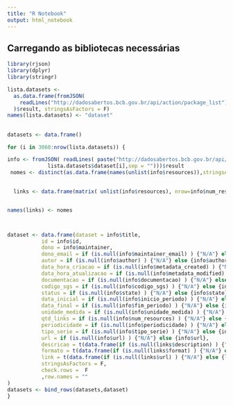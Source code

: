 ```yaml
---
title: "R Notebook"
output: html_notebook
---
```


## Carregando as bibliotecas necessárias  

```r
library(rjson)
library(dplyr)
library(stringr)
```


```r

lista.datasets <-
  as.data.frame(fromJSON(
    readLines("http://dadosabertos.bcb.gov.br/api/action/package_list")
  )$result, stringsAsFactors = F)
names(lista.datasets) <- "dataset"


```

##

```r
datasets <- data.frame()

for (i in 3060:nrow(lista.datasets)) {

info <- fromJSON( readLines( paste("http://dadosabertos.bcb.gov.br/api/action/package_show?id=",
             lista.datasets$dataset[i],sep = "")))$result
 nomes <- distinct(as.data.frame(names(unlist(info$resources)),stringsAsFactors = F))$`names(unlist(info$resources))`
 

  links <- data.frame(matrix( unlist(info$resources), nrow=info$num_resources, byrow=T ,dimnames = NULL, rownames.force = T ) ,stringsAsFactors=FALSE, check.rows = T, check.names = T)


names(links) <- nomes



dataset <- data.frame(dataset = info$title,
           id = info$id,
           dono = info$maintainer,
           dono_email = if (is.null(info$maintainer_email) ) {"N/A"} else {info$maintainer_email},
           autor = if (is.null(info$author) ) {"N/A"} else {info$author},
           data_hora_criacao = if (is.null(info$metadata_created) ) {"N/A"} else {info$metadata_created} ,
           data_hora_atualizacao = if (is.null(info$metadata_modified) ) {"N/A"} else {info$metadata_modified} ,
           documentacao = if (is.null(info$documentacao) ) {"N/A"} else {info$documentacao},
           codigo_sgs = if (is.null(info$codigo_sgs) ) {"N/A"} else {info$codigo_sgs} ,
           status = if (is.null(info$state) ) {"N/A"} else {info$state} ,
           data_inicial = if (is.null(info$inicio_periodo) ) {"N/A"} else {info$inicio_periodo} ,
           data_final = if (is.null(info$fim_periodo) ) {"N/A"} else {info$fim_periodo},
           unidade_medida = if (is.null(info$unidade_medida) ) {"N/A"} else {info$unidade_medida},
           qtd_links = if (is.null(info$num_resources) ) {"N/A"} else {info$num_resources},
           periodicidade = if (is.null(info$periodicidade) ) {"N/A"} else {info$periodicidade},
           tipo_serie = if (is.null(info$tipo_serie) ) {"N/A"} else {info$tipo_serie},
           url = if (is.null(info$url) ) {"N/A"} else {info$url},
           descricao = t(data.frame(if (is.null(links$description) ) {"N/A"} else {links$description})),
           formato = t(data.frame(if (is.null(links$format) ) {"N/A"} else {links$format})),
           link = t(data.frame(if (is.null(links$url) ) {"N/A"} else {links$url})),
           stringsAsFactors = F,
           check.rows =  F
           ,row.names = ""
)
datasets <- bind_rows(datasets,dataset)
}



```

